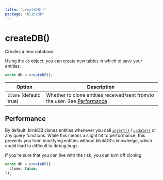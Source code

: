 ```yaml
---
title: "createDB()"
package: "blinkdb"
---
```


# createDB()

Creates a new database.

Using the `db` object, you can create new tables in which to save your entities.

```ts
const db = createDB();
```

| Option                  | Description                                                                               |
| ----------------------- | ----------------------------------------------------------------------------------------- |
| `clone` (default: true) | Whether to clone entities received/sent from/to the user. See [Performance](#performance) |

## Performance

By default, blinkDB clones entities whenever you call [`insert()`](insert) / [`update()`](update) or any query functions.
While this means a slight hit to performance, this prevents you from modifying entities without blinkDB's knowledge,
which could lead to difficult to debug bugs.

If you're sure that you can live with the risk, you can turn off cloning:

```ts
const db = createDB({
  clone: false,
});
```
